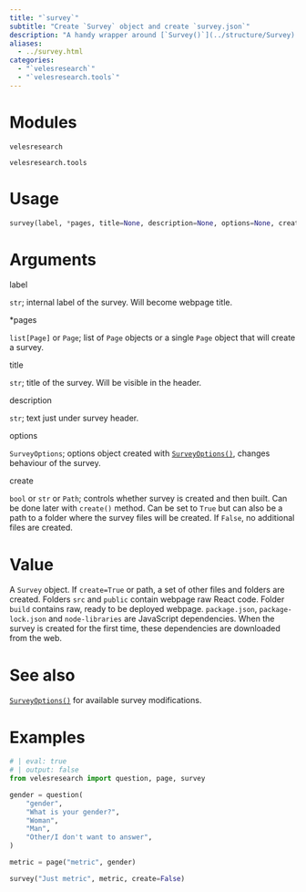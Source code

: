 ```yaml
---
title: "`survey`"
subtitle: "Create `Survey` object and create `survey.json`"
description: "A handy wrapper around [`Survey()`](../structure/Survey). Joins `Page` objects into a survey and creates `survey.json`."
aliases: 
  - ../survey.html
categories:
  - "`velesresearch`"
  - "`velesresearch.tools`"
---
```

# Modules

`velesresearch`

`velesresearch.tools`

# Usage

``` python
survey(label, *pages, title=None, description=None, options=None, create=True)
```


# Arguments

::: arg_name
label
:::
::: arg_desc
`str`; internal label of the survey. Will become webpage title.
:::

::: arg_name
\*pages
:::
::: arg_desc
`list[Page]` or `Page`; list of `Page` objects or a single `Page` object that will create a survey.
:::

::: arg_name
title
:::
::: arg_desc
`str`; title of the survey. Will be visible in the header.
:::

::: arg_name
description
:::
::: arg_desc
`str`; text just under survey header.
:::

::: arg_name
options
:::
::: arg_desc
`SurveyOptions`; options object created with [`SurveyOptions()`](../options/SurveyOptions.qmd), changes behaviour of the survey.
:::

::: arg_name
create
:::
::: arg_desc
`bool` or `str` or `Path`; controls whether survey is created and then built. Can be done later with `create()` method. Can be set to `True` but can also be a path to a folder where the survey files will be created. If `False`, no additional files are created.
:::

# Value

A `Survey` object. If `create=True` or path, a set of other files and folders are created. Folders `src` and `public` contain webpage raw React code. Folder `build` contains raw, ready to be deployed webpage. `package.json`, `package-lock.json` and `node-libraries` are JavaScript dependencies. When the survey is created for the first time, these dependencies are downloaded from the web.

# See also

[`SurveyOptions()`](../options/SurveyOptions) for available survey modifications.

# Examples

``` python
# | eval: true
# | output: false
from velesresearch import question, page, survey

gender = question(
    "gender",
    "What is your gender?",
    "Woman",
    "Man",
    "Other/I don't want to answer",
)

metric = page("metric", gender)

survey("Just metric", metric, create=False)
```